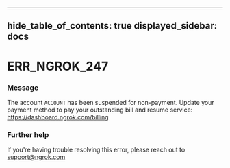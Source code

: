 

---
hide_table_of_contents: true
displayed_sidebar: docs
---


# ERR_NGROK_247

### Message
The account `ACCOUNT` has been suspended for non-payment. Update your payment method to pay your outstanding bill and resume service: https://dashboard.ngrok.com/billing

<ErrorDetails />



### Further help
If you're having trouble resolving this error, please reach out to [support@ngrok.com](mailto:support@ngrok.com?subject=Help%20with%20ERR_NGROK_247)

